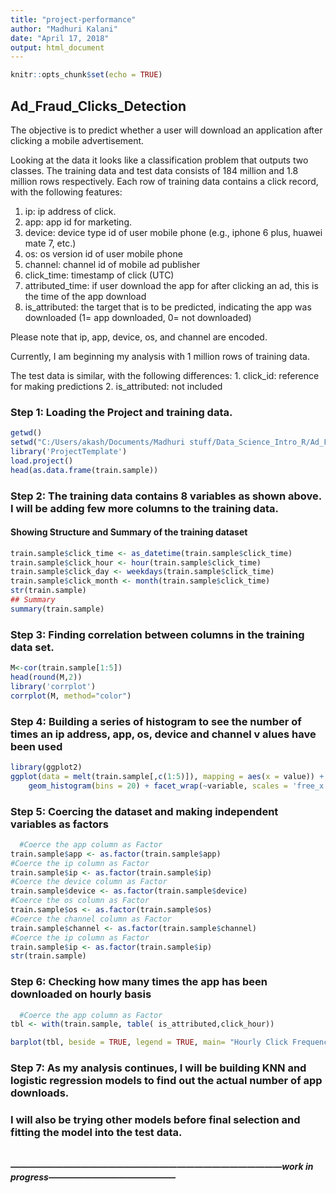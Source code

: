 ---
title: "project-performance"
author: "Madhuri Kalani"
date: "April 17, 2018"
output: html_document
---

```{r setup, include=FALSE}
knitr::opts_chunk$set(echo = TRUE)
```

## Ad_Fraud_Clicks_Detection

The objective is to predict whether a user will download an application after clicking a mobile advertisement.

Looking at the data it looks like a classification problem that outputs two classes. 
The training data and test data consists of 184 million and 1.8 million rows respectively. 
Each row of training data contains a click record, with the following features:

1. ip: ip address of click.
2. app: app id for marketing.
3. device: device type id of user mobile phone (e.g., iphone 6 plus, huawei mate 7, etc.)
4. os: os version id of user mobile phone
5. channel: channel id of mobile ad publisher
6. click_time: timestamp of click (UTC)
7. attributed_time: if user download the app for after clicking an ad, this is the time of the app download
8. is_attributed: the target that is to be predicted, indicating the app was downloaded (1= app downloaded, 0= not downloaded)

Please note that ip, app, device, os, and channel are encoded. 

Currently, I am beginning my analysis with 1 million rows of training data.

The test data is similar, with the following
differences:
1. click_id: reference for making predictions
2. is_attributed: not included

### Step 1: Loading the Project and training data.
```{r ch1, echo=FALSE, warning=FALSE,message=FALSE}
getwd()
setwd("C:/Users/akash/Documents/Madhuri stuff/Data_Science_Intro_R/Ad_Fraud_Detection")
library('ProjectTemplate')
load.project()
head(as.data.frame(train.sample))

```

### Step 2: The training data contains 8 variables as shown above. I will be adding few more columns to the training data.
#### Showing Structure and Summary of the training dataset
```{r ch2, echo=FALSE,warning=FALSE,message=FALSE}
train.sample$click_time <- as_datetime(train.sample$click_time)
train.sample$click_hour <- hour(train.sample$click_time)
train.sample$click_day <- weekdays(train.sample$click_time)
train.sample$click_month <- month(train.sample$click_time)
str(train.sample)
## Summary
summary(train.sample)
```
### Step 3: Finding correlation between columns in the training data set.

```{r ch6, echo=FALSE,warning=FALSE,message=FALSE}

M<-cor(train.sample[1:5])
head(round(M,2))
library('corrplot')
corrplot(M, method="color")
```

### Step 4: Building a series of histogram to see the number of times an ip address, app, os, device and channel v alues have been used
```{r ch3, echo=FALSE,warning=FALSE,message=FALSE}
library(ggplot2)
ggplot(data = melt(train.sample[,c(1:5)]), mapping = aes(x = value)) + 
    geom_histogram(bins = 20) + facet_wrap(~variable, scales = 'free_x') + ggtitle(paste("Histogram tells the ",subtitle="number of times an ip, app, os, device and channel values have been used"))

```

### Step 5: Coercing the dataset and making independent variables as factors
```{r ch4, echo=FALSE,warning=FALSE,message=FALSE}
  #Coerce the app column as Factor
train.sample$app <- as.factor(train.sample$app)
#Coerce the ip column as Factor
train.sample$ip <- as.factor(train.sample$ip)
#Coerce the device column as Factor
train.sample$device <- as.factor(train.sample$device)
#Coerce the os column as Factor
train.sample$os <- as.factor(train.sample$os)
#Coerce the channel column as Factor
train.sample$channel <- as.factor(train.sample$channel)
#Coerce the ip column as Factor
train.sample$ip <- as.factor(train.sample$ip)
str(train.sample)
```

### Step 6: Checking how many times the app has been downloaded on hourly basis
```{r ch5, echo=FALSE,warning=FALSE,message=FALSE}
  #Coerce the app column as Factor
tbl <- with(train.sample, table( is_attributed,click_hour))

barplot(tbl, beside = TRUE, legend = TRUE, main= "Hourly Click Frequency")

```


### Step 7: As my analysis continues, I will be building KNN and logistic regression models to find out the actual number of app downloads. 

### I will also be trying other models before final selection and fitting the model into the test data.



```{r ch7, echo=FALSE,warning=FALSE,message=FALSE}

```

##### ---------------------------------------------------------------------------------------------work in progress--------------------------------------------






